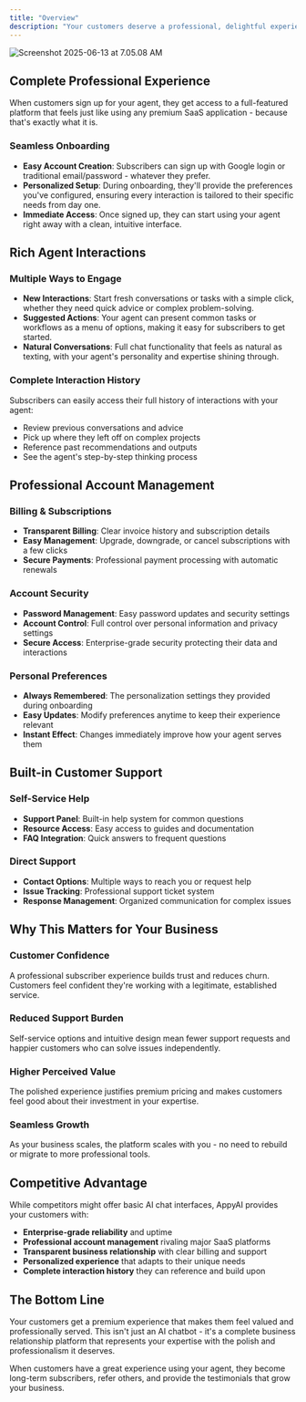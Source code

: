 ```yaml
---
title: "Overview"
description: "Your customers deserve a professional, delightful experience when using your AI agent. AppyAI provides everything subscribers need in a polished, user-friendly platform that makes your expertise accessible and enjoyable to use."
---
```


![Screenshot 2025-06-13 at 7.05.08 AM](/images/Screenshot2025-06-13at7.05.08AM.png)

## Complete Professional Experience

When customers sign up for your agent, they get access to a full-featured platform that feels just like using any premium SaaS application - because that's exactly what it is.

### Seamless Onboarding

- **Easy Account Creation**: Subscribers can sign up with Google login or traditional email/password - whatever they prefer.
- **Personalized Setup**: During onboarding, they'll provide the preferences you've configured, ensuring every interaction is tailored to their specific needs from day one.
- **Immediate Access**: Once signed up, they can start using your agent right away with a clean, intuitive interface.

## Rich Agent Interactions

### Multiple Ways to Engage

- **New Interactions**: Start fresh conversations or tasks with a simple click, whether they need quick advice or complex problem-solving.
- **Suggested Actions**: Your agent can present common tasks or workflows as a menu of options, making it easy for subscribers to get started.
- **Natural Conversations**: Full chat functionality that feels as natural as texting, with your agent's personality and expertise shining through.

### Complete Interaction History

Subscribers can easily access their full history of interactions with your agent:

- Review previous conversations and advice
- Pick up where they left off on complex projects
- Reference past recommendations and outputs
- See the agent's step-by-step thinking process

## Professional Account Management

### Billing & Subscriptions

- **Transparent Billing**: Clear invoice history and subscription details
- **Easy Management**: Upgrade, downgrade, or cancel subscriptions with a few clicks
- **Secure Payments**: Professional payment processing with automatic renewals

### Account Security

- **Password Management**: Easy password updates and security settings
- **Account Control**: Full control over personal information and privacy settings
- **Secure Access**: Enterprise-grade security protecting their data and interactions

### Personal Preferences

- **Always Remembered**: The personalization settings they provided during onboarding
- **Easy Updates**: Modify preferences anytime to keep their experience relevant
- **Instant Effect**: Changes immediately improve how your agent serves them

## Built-in Customer Support

### Self-Service Help

- **Support Panel**: Built-in help system for common questions
- **Resource Access**: Easy access to guides and documentation
- **FAQ Integration**: Quick answers to frequent questions

### Direct Support

- **Contact Options**: Multiple ways to reach you or request help
- **Issue Tracking**: Professional support ticket system
- **Response Management**: Organized communication for complex issues

## Why This Matters for Your Business

### Customer Confidence

A professional subscriber experience builds trust and reduces churn. Customers feel confident they're working with a legitimate, established service.

### Reduced Support Burden

Self-service options and intuitive design mean fewer support requests and happier customers who can solve issues independently.

### Higher Perceived Value

The polished experience justifies premium pricing and makes customers feel good about their investment in your expertise.

### Seamless Growth

As your business scales, the platform scales with you - no need to rebuild or migrate to more professional tools.

## Competitive Advantage

While competitors might offer basic AI chat interfaces, AppyAI provides your customers with:

- **Enterprise-grade reliability** and uptime
- **Professional account management** rivaling major SaaS platforms
- **Transparent business relationship** with clear billing and support
- **Personalized experience** that adapts to their unique needs
- **Complete interaction history** they can reference and build upon

## The Bottom Line

Your customers get a premium experience that makes them feel valued and professionally served. This isn't just an AI chatbot - it's a complete business relationship platform that represents your expertise with the polish and professionalism it deserves.

When customers have a great experience using your agent, they become long-term subscribers, refer others, and provide the testimonials that grow your business.